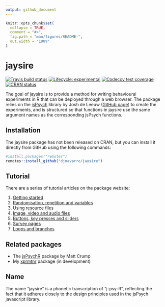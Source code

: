 ```yaml
---
output: github_document
---
```


<!-- README.md is generated from README.Rmd. Please edit that file -->

```r
knitr::opts_chunk$set(
  collapse = TRUE,
  comment = "#>",
  fig.path = "man/figures/README-",
  out.width = "100%"
)
```
# jaysire

<!-- badges: start -->
[![Travis build status](https://travis-ci.org/djnavarro/jaysire.svg?branch=master)](https://travis-ci.org/djnavarro/jaysire)
[![Lifecycle: experimental](https://img.shields.io/badge/lifecycle-experimental-orange.svg)](https://www.tidyverse.org/lifecycle/#experimental)
[![Codecov test coverage](https://codecov.io/gh/djnavarro/jaysire/branch/master/graph/badge.svg)](https://codecov.io/gh/djnavarro/jaysire?branch=master)
[![CRAN status](https://www.r-pkg.org/badges/version/jaysire)](https://cran.r-project.org/package=jaysire)
<!-- badges: end -->

The goal of jaysire is to provide a method for writing behavioural experiments in R that can be deployed through a web browser. The package relies on the [jsPsych](https://www.jspsych.org) library by Josh de Leeuw ([GitHub page](https://github.com/jspsych/jsPsych/)) to create the experiments, and is structured so that functions in jaysire use the same argument names as the corresponding jsPsych functions.  

## Installation

The jaysire package has not been released on CRAN, but you can install it directly from GitHub using the following commands:

``` r
#install.packages("remotes")
remotes::install_github("djnavarro/jaysire")
```

## Tutorial

There are a series of tutorial articles on the package website:


1. [Getting started](https://djnavarro.github.io/jaysire/articles/jaysire01.html)
2. [Randomisation, repetition and variables](https://djnavarro.github.io/jaysire/articles/jaysire02.html)
3. [Using resource files](https://djnavarro.github.io/jaysire/articles/jaysire03.html)
4. [Image, video and audio files](https://djnavarro.github.io/jaysire/articles/jaysire04.html)
5. [Buttons, key presses and sliders](https://djnavarro.github.io/jaysire/articles/jaysire05.html)
6. [Survey pages](https://djnavarro.github.io/jaysire/articles/jaysire06.html)
7. [Loops and branches](https://djnavarro.github.io/jaysire/articles/jaysire07.html)


## Related packages

- The [jsPsychR](https://github.com/CrumpLab/jspsychr) package by Matt Crump 
- My [xprmtnr](https://github.com/djnavarro/xprmntr) package (in development)

## Name

The name "jaysire" is a phonetic transcription of "j-psy-R", reflecting the fact that it adheres closely to the design principles used in the jsPsych javascript library.
